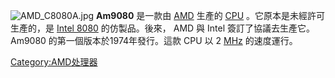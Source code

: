 {{noteTA
|G1=IT
}}
{{改善來源|date=2009年8月}}
{{Expand English|time=2019-02-03T15:15:18+00:00}}
[[File:AMD_C8080A.jpg|thumb]]
''' Am9080 ''' 是一款由 [[AMD|AMD]] 生產的 [[CPU|CPU]] 。它原本是未經許可生產的，是 [[Intel_8080|Intel 8080]] 的仿製品。後來， AMD 與 Intel 簽訂了協議去生產它。 Am9080 的第一個版本於1974年發行。這款 CPU 以 2 [[MHz|MHz]] 的速度運行。

{{AMD 處理器列表}}
{{電腦小作品}}

[[Category:AMD处理器|Category:AMD处理器]]